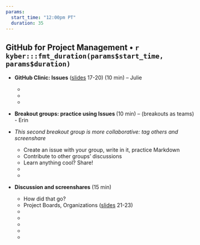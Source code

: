 ```yaml
---
params:
  start_time: "12:00pm PT"
  duration: 35
---
```


## GitHub for Project Management • `r kyber:::fmt_duration(params$start_time, params$duration)`

- **GitHub Clinic: Issues** ([slides](https://docs.google.com/presentation/d/1PzGAbEpNhT6CDPe1DCHf5-eVAjy-2R2D3VMHz7dY774/edit?usp=sharing) 17-20) (10 min) – Julie
  - ‎
  - 
  - 
- **Breakout groups: practice using Issues ** (10 min) – (breakouts as teams) - Erin
- *This second breakout group is more collaborative: tag others and screenshare*

  - Create an issue with your group, write in it, practice Markdown
  - Contribute to other groups’ discussions
  - Learn anything cool? Share!  
  - 
  - 
- **Discussion and screenshares** (15 min)
  - How did that go? 
  - Project Boards, Organizations ([slides](https://docs.google.com/presentation/d/1PzGAbEpNhT6CDPe1DCHf5-eVAjy-2R2D3VMHz7dY774/edit#slide=id.gef700acc1e_0_43) 21-23)
  - 
  - 
  - 
  - 
  - 